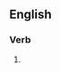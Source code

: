 ==English==

===Verb===
{{en-verb|salinises|salinising|salinised|salinised}}

# {{British}} {{alternative spelling of|[[salinize]]}}